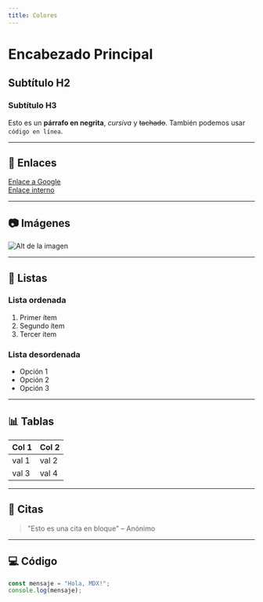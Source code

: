 ```yaml
---
title: Colores
---
```


# Encabezado Principal

## Subtítulo H2

### Subtítulo H3

Esto es un **párrafo en negrita**, _cursiva_ y ~~tachado~~. También podemos usar `código en línea`.

---

## 🔗 Enlaces

[Enlace a Google](https://www.google.com)  
[Enlace interno](/foundations/colores)

---

## 📷 Imágenes

![Alt de la imagen](https://via.placeholder.com/600x300 "Título de la imagen")

---

## 📝 Listas

### Lista ordenada

1. Primer ítem
2. Segundo ítem
3. Tercer ítem

### Lista desordenada

- Opción 1
- Opción 2
- Opción 3

---

## 📊 Tablas

| Col 1 | Col 2 |
| ----- | ----- |
| val 1 | val 2 |
| val 3 | val 4 |

---

## 📌 Citas

> "Esto es una cita en bloque" – Anónimo

---

## 💻 Código

```js
const mensaje = "Hola, MDX!";
console.log(mensaje);
```
